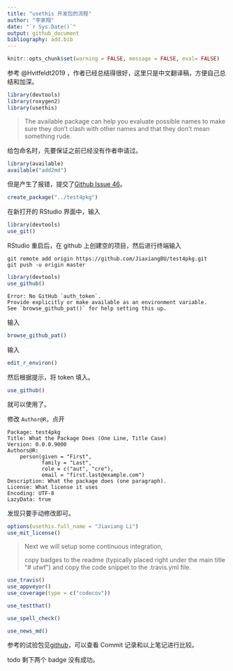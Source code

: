 ```yaml
---
title: "usethis 开发包的流程"
author: "李家翔"
date: "`r Sys.Date()`"
output: github_document
bibliography: add.bib
---
```


```r
knitr::opts_chunk$set(warning = FALSE, message = FALSE, eval= FALSE)
```


参考 @Hvitfeldt2019 ，作者已经总结得很好，这里只是中文翻译稿，方便自己总结和加深。

```r
library(devtools)
library(roxygen2)
library(usethis)
```

>
The available package can help you evaluate possible names to make sure they don’t clash with other names and that they don’t mean something rude.

给包命名时，先要保证之前已经没有作者申请过。

```r
library(available)
available("add2md")
```

但是产生了报错，提交了[Github Issue 46](https://github.com/ropenscilabs/available/issues/46)。


```r
create_package("../test4pkg")
```

在新打开的 RStudio 界面中，输入

```r
library(devtools)
use_git()
```

RStudio 重启后，在 github 上创建空的项目，然后进行终端输入

```
git remote add origin https://github.com/JiaxiangBU/test4pkg.git
git push -u origin master
```


```r
library(devtools)
use_github()
```

```
Error: No GitHub `auth_token`.
Provide explicitly or make available as an environment variable.
See `browse_github_pat()` for help setting this up.
```

输入

```r
browse_github_pat()
```

输入

```r
edit_r_environ()
```

然后根据提示，将 token 填入。

```r
use_github()
```

就可以使用了。

修改 `Author@R`，点开

```
Package: test4pkg
Title: What the Package Does (One Line, Title Case)
Version: 0.0.0.9000
Authors@R: 
    person(given = "First",
           family = "Last",
           role = c("aut", "cre"),
           email = "first.last@example.com")
Description: What the package does (one paragraph).
License: What license it uses
Encoding: UTF-8
LazyData: true
```

发现只要手动修改即可。

```r
options(usethis.full_name = "Jiaxiang Li")
use_mit_license()
```

>
Next we will setup some continuous integration,
>
copy badges to the readme (typically placed right under the main title “# utwf”) and copy the code snippet to the .travis.yml file.

```r
use_travis()
use_appveyor()
use_coverage(type = c("codecov"))
```

```r
use_testthat()
```

```r
use_spell_check()
```

```r
use_news_md()
```

参考的试验包见[github](https://github.com/JiaxiangBU/test4pkg)，可以查看 Commit 记录和以上笔记进行比较。   

todo 剩下两个 badge 没有成功。